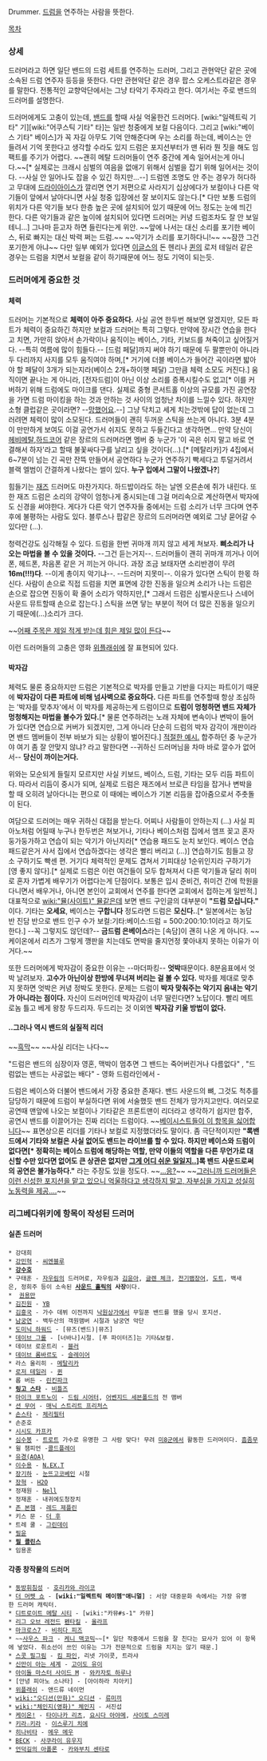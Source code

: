Drummer. [[드럼]]을 연주하는 사람을 뜻한다.

[[목차]]
=== 상세 ===

드러머라고 하면 일단 밴드의 드럼 세트를 연주하는 드러머, 그리고 관현악단 같은 곳에 소속된 드럼 연주자 등등을 뜻한다. 다만 관현악단 같은 경우 팝스 오케스트라같은 경우를 말한다. 전통적인 교향악단에서는 그냥 타악기 주자라고 한다. 여기서는 주로 밴드의 드러머를 설명한다.

드러머에게도 고충이 있는데, [[밴드]]를 할때 사실 억울한건 드러머다. [wiki:"일렉트릭 기타" 기][wiki:"어쿠스틱 기타" 타]는 일반 청중에게 보컬 다음이다. 그리고 [wiki:"베이스 기타" 베이스]가 꼭 자길 아무도 기억 안해준다며 우는 소리를 하는데, 베이스는 안 들려서 기억 못한다고 생각할 수라도 있지 드럼은 포지션부터가 맨 뒤라 뭔 짓을 해도 임팩트를 주기가 어렵다. ~~괜히 메탈 드러머들이 연주 중간에 계속 일어서는게 아니다.~~[* 실제로는 크래시 심벌의 여음을 없애기 위해서 심벌을 잡기 위해 일어서는 것이다. --사실 안 일어나도 잡을 수 있긴 하지만...--] 드럼엔 조명도 안 주는 경우가 허다하고 무대에  [[드라이아이스]]가 깔리면 연기 저편으로 사라지기 십상에다가 보컬이나 다른 악기들이 앞에서 날아다니면 사실 청중 입장에선 잘 보이지도 않는다.[* 다만 보통 드럼의 위치가 다른 악기들 보다 한층 높은 곳에 설치되어 있기 때문에 어느 정도는 눈에 띄긴 한다. 다른 악기들과 같은 높이에 설치되어 있다면 드러머는 커녕 드럼조차도 잘 안 보일테니...] 그나마 듣고자 하면 들린다는게 위안. ~~앞에 나서는 대신 소리를 포기한 베이스, 뒤로 빠지는 대신 박력 쩌는 드럼.~~ ~~악기가 소리를 포기하다니!~~ ~~잠깐 그건 포기한게 아냐~~ 다만 일부 예외가 있다면 [[이글스]]의 돈 헨리나 [[퀸]]의 로저 테일러 같은 경우는 드럼을 치면서 보컬을 같이 하기때문에 어느 정도 기억이 되는듯.
=== 드러머에게 중요한 것 ===
==== 체력 ====
드러머는 기본적으로 '''체력이 아주 중요하다.''' 사실 공연 한두번 해보면 알겠지만, 모든 파트가 체력이 중요하긴 하지만 보컬과 드러머는 특히 그렇다. 만약에 장시간 연습을 한다고 치면, 가만히 앉아서 손가락이나 움직이는 베이스, 기타, 키보드를 쳐죽이고 싶어질거다. --특히 여름에 많이 힘들다.-- [드럼 페달]까지 써야 하기 때문에 두 팔뿐만이 아니라 두 다리까지 사지를 모두 움직여야 하며,[* 거기에 더블 베이스가 들어간 곡이라면 밟아야 할 페달이 3개가 되는지라(베이스 2개+하이햇 페달) 그만큼 체력 소모도 커진다.] 움직이면 끝나는 게 아니라, [전자드럼]이 아닌 이상 소리를 증폭시킬수도 없고[* 이를 커버하기 위해 드럼에도 마이크를 댄다. 실제로 중형 콘서트홀 이상의 규모를 가진 공연장을 가면 드럼 마이킹을 하는 것과 안하는 것 사이의 엄청난 차이를 느낄수 있다. 하지만 소형 클럽같은 곳이라면? --[[망했어요]].--] 그냥 닥치고 세게 치는것밖에 답이 없는데 그러려면 체력이 많이 소모된다. 드러머들이 괜히 두꺼운 스틱을 쓰는게 아니다. 3분 4분이 만만하게 보여도 이걸 공연가서 쉬지도 못하고 두들긴다고 생각하면... 만약 당신이 [[헤비메탈]],[[하드코어]] 같은 장르의 드러머라면 멤버 중 누군가 '이 곡은 쉬지 말고 바로 연결해서 하자'라고 할때 불꽃싸다구를 날리고 싶을 것이다(...).[* [메탈리카]가 4집에서 6~7분이 넘는 긴 곡만 잔뜩 만들어서 공연하다 누군가 연주하기 빡세다고 투덜거려서 블랙 엘범이 간결하게 나왔다는 썰이 있다. '''누구 입에서 그말이 나왔겠나?'''] 

힘들기는 [[재즈]] 드러머도 마찬가지다. 하드밥이라도 하는 날엔 오른손에 쥐가 내린다. 또한 재즈 드럼은 소리의 강약이 엄청나게 중시되는데 그걸 머리속으로 계산하면서 박자에도 신경을 써야한다. 게다가 다른 악기 연주자들 중에서는 드럼 소리가 너무 크다며 연주 후에 불평하는 사람도 있다. 블루스나 팝같은 장르의 드러머라면 예외로 그냥 묻어갈 수 있다만 (...).

청력건강도 심각해질 수 있다. 드럼을 한번 귀마개 끼지 않고 세게 쳐보자. '''삐소리가 나오는 마법을 볼 수 있을 것이다.''' --그건 듣는거지--. 드러머들이 괜히 귀마개 끼거나 이어폰, 헤드폰, 차음폰 같은 거 끼는거 아니다. 과장 조금 보태자면 소리반경이 무려 '''16m(!!!)다'''. --이게 총이지 악기냐--. --드러머 지못미--. 이유가 있다면 스틱이 한몫 하신다. 사람이 손으로 직접 드럼을 치면 표면에 강한 진동을 일으켜 소리가 나는 드럼은 손으로 잡으면 진동이 확 줄어 소리가 약하지만,[* 그래서 드럼은 심벌사운드나 스네어 사운드 뮤트할때 손으로 잡는다.] 스틱을 쓰면 닿는 부분이 적어 더 많은 진동을 일으키기 때문에(...)소리가 크다.

~~[[현실은 시궁창|어째 주목은 제일 적게 받는데 힘은 제일 많이 든다]]~~

이런 드러머들의 고충은 영화 [[위플래쉬]]에 잘 표현되어 있다.

==== 박자감 ====
체력도 물론 중요하지만 드럼은 기본적으로 박자를 만들고 기반을 다지는 파트이기 때문에 '''박자감이 다른 파트에 비해 넘사벽으로 중요하다.''' 다른 파트를 연주할때 항상 조심하는 '박자를 맞추자'에서 이 박자를 제공하는게 드럼이므로 '''드럼이 멍청하면 밴드 자체가 멍청해지는 마법을 볼수가 있다.'''[* 물론 연주하려는 노래 자체에 변속이나 변박이 들어가 있다면 연습으로 커버가 되겠지만, 그게 아니라 단순히 드럼의 박자 감각이 개판이라면 밴드 멤버들이 전부 바보가 되는 상황이 벌어진다.] [https://www.youtube.com/watch?v=y9tHXlHPXtM 적절한 예시.] 합주하던 중 누군가 야 여기 좀 잘 안맞지 않냐? 라고 말한다면 --귀하신 드러머님을 차마 바로 깔수가 없어서-- '''당신이 까이는거다.'''

위와는 모순되게 들릴지 모르지만 사실 키보드, 베이스, 드럼, 기타는 모두 리듬 파트이다. 따라서 리듬이 중시가 되며, 실제로 드럼은 재즈에서 브로큰 타임을 잡거나 변박을 할 때 오히려 날아다니는 편으로 이 때에는 베이스가 기본 리듬을 잡아줌으로서 주춧돌이 된다. 

여담으로 드러머는 매우 귀하신 대접을 받는다. 어찌나 사람들이 안하는지 (...) 사실 피아노처럼 어릴때 누구나 한두번은 쳐보거나, 기타나 베이스처럼 집에서 앰프 꽂고 혼자 둥가둥가하고 연습이 되는 악기가 아닌지라[* 연습용 패드도 눈치 보인다. 베이스 연습 패드같은거 사서 집에서 연습하겠다는 생각은 빨리 버리고 (...)] 연습하기도 힘들고 장소 구하기도 빡센 편. 거기다 체력적인 문제도 겹쳐서 기피대상 1순위인지라 구하기가 [영 좋지 않다].[* 실제로 드럼은 이런 여건들이 모두 합쳐져서 다른 악기들과 달리 취미로 혼자 가볍게 배우기가 어렵다는게 단점이다. 보통은 입시 준비건, 취미건 간에 학원을 다니면서 배우거나, 아니면 본인이 교회에서 연주를 한다면 교회에서 접하는게 일반적.] 대표적으로 [[wiki:"뮬(사이트)" 뮬]]같은데 보면 밴드 구인글의 대부분이 '''"드럼 모십니다."''' 이다. 기타는 '''오세요''', 베이스는 '''구합니다''' 정도라면 드럼은 '''모신다.'''.[* 일본에서는 농담 반 진담 반으로 밴드 인구 수가 보컬:기타:베이스:드럼 = 500:200:10:1이라고 하기도 한다.] --꼭 그렇지도 않던데?-- '''금드럼 은베이스'''라는 [속담]이 괜히 나온 게 아니다. ~~케이온에서 리츠가 그렇게 깽판을 치는데도 면박을 줄지언정 쫓아내지 못하는 이유가 이거다.~~

또한 드러머에게 박자감이 중요한 이유는 --마더파킹-- '''엇박'''때문이다. 8분음표에서 엇박 날려보자. '''고수가 아닌이상 한방에 무너져 버리는 걸 볼 수 있다.''' 박자를 제대로 맞추지 못하면 엇박은 커녕 정박도 못한다. 문제는 드럼이 '''박자 맞춰주는 악기지 음내는 악기가 아니라는 점이다.''' 자신이 드러머인데 박자감이 너무 딸린다면? 노답이다. 빨리 메트로놈 틀고 베게 왕창 두드리자. 두드리는 것 이외엔 '''박자감 키울 방법이 없다.'''

==== ..그러나 역시 밴드의 실질적 리더 ====
~~[[흑막]]~~ ~~사실 리더는 나다~~

"드럼은 밴드의 심장이자 영혼, 맥박이 멈추면 그 밴드는 죽어버린거나 다름없다" , "드럼없는 밴드는 사공없는 배다" 
- 영화 드럼라인에서 -


드럼은 베이스와 더불어 밴드에서 가장 중요한 존재다. 밴드 사운드의 뼈, 그것도 척추를 담당하기 때문에 드럼이 부실하다면 위에 서술했듯 밴드 전체가 망가지고만다. 여러모로 공연때 맨앞에 나오는 보컬이나 기타같은 프론트맨이 리더라고 생각하기 쉽지만 합주, 공연시 밴드를 이끌어가는 진짜 리더는 드럼이다. ~~[[베이시스트]][[페이스북|들이 이 항목을 싫어합니다]]~~ 표면상으론 리더를 기타나 보컬로 지정했더라도 말이다.
좀 극단적이지만 '''"록밴드에서 기타와 보컬은 사실 없어도 밴드는 라이브를 할 수 있다. 하지만 베이스와 드럼이 없다면[* 정확히는 베이스 드럼에 해당하는 역할, 만약 이들의 역할을 다른 무언가로 대신할 수만 있다면 없어도 큰 상관은 없지만 [[톡식|그게 어디 쉬운 일일지..]]]록 밴드 사운드로써의 공연은 불가능하다."''' 라는 주장도 있을 정도다. ~~[[밤섬해적단|...응?]]~~
~~[[착취|그러니까 드러머들은 이런 신성한 포지션을 맡고 있으니 억울하다고 생각하지 말고, 자부심을 가지고 성실히 노동력을 제공....]]~~

=== 리그베다위키에 항목이 작성된 드러머 ===
==== 실존 드러머 ====
 * 강대희
 * [[강민혁]] - [[씨엔블루]]
 * '''[[강수호]]'''
 * 구태훈 - [[자우림]]의 드러머로, 자우림과 [[김윤아]], [[글렌 체크]], [[전기뱀장어(밴드)|전기뱀장어]], [[도트]], 백새은, 정희주 등이 소속된 '''[[사운드 홀릭(레이블)|사운드 홀릭]]의 사장'''이다. 
 *  [[권용만]]
 * [[김진원]] - [[YB]]
 * [[김흥국]] - 가수 데뷔 이전까지 [[낙원상가]]에서 무일푼 밴드를 했을 당시 포지션.
 * [[남궁연]] - 백두산의 객원맴버 시절과 남궁연 악단
 * [[도미닉 하워드]] - [뮤즈(밴드)|뮤즈]
 * [[데이브 그롤]] - [너바나]시절. [푸 파이터즈]는 기타&보컬.
 * 데이브 로운트리 - [[블러(밴드)|블러]]
 * [[데이브 롬바르도]] - [[슬레이어(밴드)|슬레이어]]
 * 라스 울리히 - [[메탈리카]]
 * [[로저 테일러]] - [[퀸(밴드)|퀸]]
 * 롭 버든 - [[린킨파크]]
 * '''[[링고 스타]]''' - [[비틀즈]]
 * [[마이크 포트노이]] - [[드림 시어터]], [[어벤지드 세븐폴드]]의 전 맴버
 * [[션 무어]] - [[매닉 스트리트 프리처스]]
 * [[손스타]] - [[체리필터]]
 * 손준호
 * [[시시도 카프카]]
 * [[심수봉]] - [[트로트]] 가수로 유명한 그 사람 맞다! 무려 [[미8군]]에서 활동한 드러머이다. [[흠좀무]]
 * 윌 챔피언 -[[콜드플레이]]
 * [[유경(AOA)]]
 * [[이수용]] - [[N.EX.T]]
 * [[장기하]] - [[눈뜨고코베인]] 시절
 * [[장혁]] - [[H2O]]
 * 정재원 - [[Nell]]
 * 정재훈 - 내귀에도청장치
 * [[존 본햄]] - [[레드 제플린]]
 * 키스 문 - [[더 후]]
 * 트레 쿨 - [[그린데이]]
 * [[필윤]]
 * '''[[필 콜린스]]'''
 * 임용훈


==== 각종 창작물의 드러머 ====
 * [[동방휘침성]] - [[호리카와 라이코]] 
 * [[더 머펫 쇼]] - '''[wiki:"일렉트릭 메이헴"애니멀]''' : 서양 대중문화 속에서는 가장 유명한 드러머 캐릭터.
 * [[디트로이트 메탈 시티]] - [wiki:"카뮤#s-1" 카뮤]
 * [[리그 오브 레전드]] [[펜타킬]] - [[올라프]]
 * [[마크로스7]] - [[비히다 피즈]]
 * ~~[[사우스 파크]] - [[케니 맥코믹]]~~[* 일단 작중에서 드럼을 잘 친다는 묘사가 있어 이 항목에 넣었다. 취소선이 쓰인 이유는 그가 전문적으로 드럼을 치지는 않기 때문.]
 * [[스콧 필그림]] - [[킴 파인]], 리넷 가이콧, 트라샤
 * [[신만이 아는 세계]] - [[고이도 유이]]
 * [[아이돌 마스터 사이드 M]] - [[와카자토 하루나]]
 * [안녕 피아노 소나타] - [아이하라 치아키]
 * [[위플래쉬]] - 앤드류 네이먼
 * [[wiki:"오디션(만화)" 오디션]] - [[류미끼]]
 * [[wiki:"체인지(영화)" 체인지]] - 서진섭
 * [[케이온!]] - [[타이나카 리츠]], [[요시다 아야메]], [[사이토 스미레]]
 * [[키라☆키라]] - [[이스루기 치에]]
 * [[히나비타]] - [[메우 메우]]
 * [[BECK]] - [[사쿠라이 유우지]]
 * [[언덕길의 아폴론]] - [[카와부치 센타로]]
